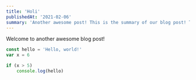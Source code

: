 ```yaml
---
title: 'Holi'
publishedAt: '2021-02-06'
summary: 'Another awesome post! This is the summary of our blog post! This is the summary of our blog post! This is the summary of our blog post!'
---
```


Welcome to another awesome blog post!

```javascript:hello.js
const hello = 'Hello, world!'
var x = 6

if (x > 5)
    console.log(hello)
```